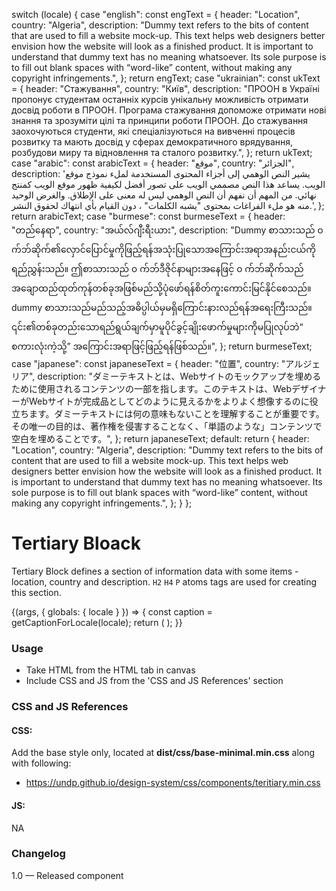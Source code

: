 
  switch (locale) {
    case "english":
      const engText = {
        header: "Location",
        country: "Algeria",
        description:
          "Dummy text refers to the bits of content that are used to fill a website mock-up. This text helps web designers better envision how the website will look as a finished product. It is important to understand that dummy text has no meaning whatsoever. Its sole purpose is to fill out blank spaces with “word-like” content, without making any copyright infringements.",
      };
      return engText;
    case "ukrainian":
      const ukText = {
        header: "Стажування",
        country: "Київ",
        description:
          "ПРООН в Україні пропонує студентам останніх курсів унікальну можливість отримати досвід роботи в ПРООН. Програма стажування допоможе отримати нові знання та зрозуміти цілі та принципи роботи ПРООН. До стажування заохочуються студенти, які спеціалізуються на вивченні процесів розвитку та мають досвід у сферах демократичного врядування, розбудови миру та відновлення та сталого розвитку.",
      };
      return ukText;
    case "arabic":
      const arabicText = {
        header: "موقع",
        country: "الجزائر",
        description:
          'يشير النص الوهمي إلى أجزاء المحتوى المستخدمة لملء نموذج موقع الويب. يساعد هذا النص مصممي الويب على تصور أفضل لكيفية ظهور موقع الويب كمنتج نهائي. من المهم أن نفهم أن النص الوهمي ليس له معنى على الإطلاق. والغرض الوحيد منه هو ملء الفراغات بمحتوى "يشبه الكلمات" ، دون القيام بأي انتهاك لحقوق النشر.',
      };
      return arabicText;
    case "burmese":
      const burmeseText = {
        header: "တည်နေရာ",
        country: "အယ်လ်ဂျီးရီးယား",
        description:
          "Dummy စာသားသည် ၀ က်ဘ်ဆိုက်၏လှောင်ပြောင်မှုကိုဖြည့်ရန်အသုံးပြုသောအကြောင်းအရာအနည်းငယ်ကိုရည်ညွှန်းသည်။ ဤစာသားသည် ၀ က်ဘ်ဒီဇိုင်နာများအနေဖြင့် ၀ က်ဘ်ဆိုက်သည်အချောထည်ထုတ်ကုန်တစ်ခုအဖြစ်မည်သို့ပုံဖော်ရန်စိတ်ကူးကောင်းမြင်နိုင်စေသည်။ dummy စာသားသည်မည်သည့်အဓိပ္ပါယ်မှမရှိကြောင်းနားလည်ရန်အရေးကြီးသည်။ ၎င်း၏တစ်ခုတည်းသောရည်ရွယ်ချက်မှာမူပိုင်ခွင့်ချိုးဖောက်မှုများကိုမပြုလုပ်ဘဲ“ စကားလုံးကဲ့သို့” အကြောင်းအရာဖြင့်ဖြည့်ရန်ဖြစ်သည်။",
      };
      return burmeseText;
    case "japanese":
      const japaneseText = {
        header: "位置",
        country: "アルジェリア",
        description:
          "ダミーテキストとは、Webサイトのモックアップを埋めるために使用されるコンテンツの一部を指します。このテキストは、WebデザイナーがWebサイトが完成品としてどのように見えるかをよりよく想像するのに役立ちます。ダミーテキストには何の意味もないことを理解することが重要です。その唯一の目的は、著作権を侵害することなく、「単語のような」コンテンツで空白を埋めることです。",
      };
      return japaneseText;
    default:
      return {
        header: "Location",
        country: "Algeria",
        description:
          "Dummy text refers to the bits of content that are used to fill a website mock-up. This text helps web designers better envision how the website will look as a finished product. It is important to understand that dummy text has no meaning whatsoever. Its sole purpose is to fill out blank spaces with “word-like” content, without making any copyright infringements.",
      };
  }
};

<Meta
  title="Components/UI components/Text/Tertiary block"
  component={Tertiary}
/>

# Tertiary Bloack

Tertiary Block defines a section of information data with some items - location, country and description. `H2` `H4` `P` atoms tags are used for creating this section.

<Canvas>
  <Story name="Tertiary block">
    {(args, { globals: { locale } }) => {
      const caption = getCaptionForLocale(locale);
      return (
        <Tertiary
          headerText={caption.header}
          countryText={caption.country}
          descriptionText={caption.description}
        ></Tertiary>
      );
    }}
  </Story>
</Canvas>

###

### Usage

- Take HTML from the HTML tab in canvas
- Include CSS and JS from the 'CSS and JS References' section

### CSS and JS References

#### CSS:

Add the base style only, located at **dist/css/base-minimal.min.css** along with following:

- https://undp.github.io/design-system/css/components/teritiary.min.css

#### JS:

NA

### Changelog

1.0 — Released component
